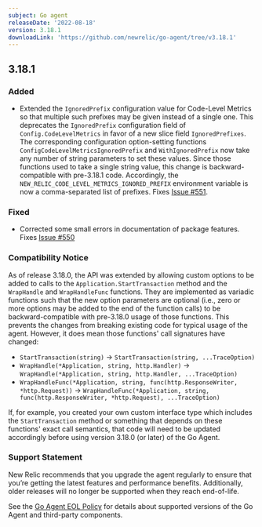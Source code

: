 ```yaml
---
subject: Go agent
releaseDate: '2022-08-18'
version: 3.18.1
downloadLink: 'https://github.com/newrelic/go-agent/tree/v3.18.1'
---
```

## 3.18.1
### Added
* Extended the `IgnoredPrefix` configuration value for Code-Level Metrics so that multiple such prefixes may be given instead of a single one. This deprecates the `IgnoredPrefix` configuration field of `Config.CodeLevelMetrics` in favor of a new slice field `IgnoredPrefixes`. The corresponding configuration option-setting functions `ConfigCodeLevelMetricsIgnoredPrefix` and `WithIgnoredPrefix` now take any number of string parameters to set these values. Since those functions used to take a single string value, this change is backward-compatible with pre-3.18.1 code.  Accordingly, the `NEW_RELIC_CODE_LEVEL_METRICS_IGNORED_PREFIX` environment variable is now a comma-separated list of prefixes.  Fixes [Issue #551](https://github.com/newrelic/go-agent/issues/551).

### Fixed
* Corrected some small errors in documentation of package features. Fixes [Issue #550](https://github.com/newrelic/go-agent/issues/550)

### Compatibility Notice
As of release 3.18.0, the API was extended by allowing custom options to be added to calls to the `Application.StartTransaction` method and the `WrapHandle` and `WrapHandleFunc` functions. They are implemented as variadic functions such that the new option parameters are optional (i.e., zero or more options may be added to the end of the function calls) to be backward-compatible with pre-3.18.0 usage of those functions. This prevents the changes from breaking existing code for typical usage of the agent. However, it does mean those functions' call signatures have changed:
 * `StartTransaction(string)` -> `StartTransaction(string, ...TraceOption)`
 *  `WrapHandle(*Application, string, http.Handler)` -> `WrapHandle(*Application, string, http.Handler, ...TraceOption)`
 *  `WrapHandleFunc(*Application, string, func(http.ResponseWriter, *http.Request))`	-> `WrapHandleFunc(*Application, string, func(http.ResponseWriter, *http.Request), ...TraceOption)`
   
If, for example, you created your own custom interface type which includes the `StartTransaction` method or something that depends on these functions' exact call semantics, that code will need to be updated accordingly before using version 3.18.0 (or later) of the Go Agent.

### Support Statement
New Relic recommends that you upgrade the agent regularly to ensure that you’re getting the latest features and performance benefits. Additionally, older releases will no longer be supported when they reach end-of-life.

See the [Go Agent EOL Policy](https://docs.newrelic.com/docs/apm/agents/go-agent/get-started/go-agent-eol-policy/) for details about supported versions of the Go Agent and third-party components.
